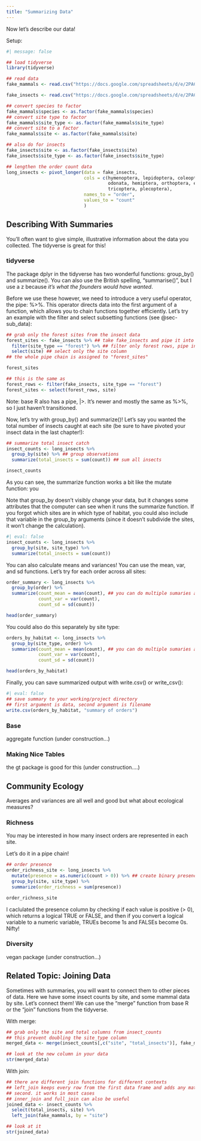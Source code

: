 ```yaml
---
title: "Summarizing Data"
---
```


Now let's describe our data!

Setup:

```r
#| message: false

## load tidyverse
library(tidyverse)

## read data
fake_mammals <- read.csv("https://docs.google.com/spreadsheets/d/e/2PACX-1vQ9mfx88nM33PC6WpIh3nSxMvkM98nEszw5gpUq7KdqbiCskF8Pqvrl0W2EqNf9rD1JEepb-hSMIb_j/pub?output=csv", header = TRUE)

fake_insects <- read.csv("https://docs.google.com/spreadsheets/d/e/2PACX-1vT0snHMdsxzzzkxt_JVRFooJDB60lGSJQlrjUU29tGYOhIpqvx_pzja3Eqr9l5b4f76yMFvkiGzuK1Z/pub?output=csv")

## convert species to factor
fake_mammals$species <- as.factor(fake_mammals$species)
## convert site type to factor
fake_mammals$site_type <- as.factor(fake_mammals$site_type)
## convert site to a factor
fake_mammals$site <- as.factor(fake_mammals$site)

## also do for insects
fake_insects$site <- as.factor(fake_insects$site)
fake_insects$site_type <- as.factor(fake_insects$site_type)

## lengthen the order count data
long_insects <- pivot_longer(data = fake_insects, 
                             cols = c(hymenoptera, lepidoptera, coleoptera, diptera, 
                                      odonata, hemiptera, orthoptera, ephemeroptera, 
                                      tricoptera, plecoptera),
                             names_to = "order",
                             values_to = "count"
                             )

```

## Describing With Summaries

You'll often want to give simple, illustrative information about the data you collected. The tidyverse is great for this!

### tidyverse

The package dplyr in the tidyverse has two wonderful functions: group_by() and summarize(). You can also use the British spelling, "summarise()", but I use a z because *it's what the founders would have wanted*.

Before we use these however, we need to introduce a very useful operator, the pipe: %\>%. This operator directs data into the first argument of a function, which allows you to chain functions together efficiently. Let's try an example with the filter and select subsetting functions (see @sec-sub_data):

```r

## grab only the forest sites from the insect data
forest_sites <- fake_insects %>% ## take fake_insects and pipe it into filter...
  filter(site_type == "forest") %>% ## filter only forest rows, pipe into select
  select(site) ## select only the site column
## the whole pipe chain is assigned to "forest_sites"

forest_sites

## this is the same as
forest_rows <- filter(fake_insects, site_type == "forest")
forest_sites <- select(forest_rows, site)
```

Note: base R also has a pipe, \|\>. It's newer and mostly the same as %\>%, so I just haven't transitioned.

Now, let's try with group_by() and summarize()! Let's say you wanted the total number of insects caught at each site (be sure to have pivoted your insect data in the last chapter!):

```r
## summarize total insect catch
insect_counts <- long_insects %>%
  group_by(site) %>% ## group observations
  summarize(total_insects = sum(count)) ## sum all insects

insect_counts
```

As you can see, the summarize function works a bit like the mutate function: you

Note that group_by doesn't visibly change your data, but it changes some attributes that the computer can see when it runs the summarize function. If you forgot which sites are in which type of habitat, you could also include that variable in the group_by arguments (since it doesn't subdivide the sites, it won't change the calculation).

```r
#| eval: false
insect_counts <- long_insects %>%
  group_by(site, site_type) %>%
  summarize(total_insects = sum(count))
```

You can also calculate means and variances! You can use the mean, var, and sd functions. Let's try for each order across all sites:

```r
order_summary <- long_insects %>%
  group_by(order) %>%
  summarize(count_mean = mean(count), ## you can do multiple sumaries at once
            count_var = var(count),
            count_sd = sd(count))

head(order_summary)
```

You could also do this separately by site type:

```r
orders_by_habitat <- long_insects %>%
  group_by(site_type, order) %>%
  summarize(count_mean = mean(count), ## you can do multiple sumaries at once
            count_var = var(count),
            count_sd = sd(count))

head(orders_by_habitat)
```

Finally, you can save summarized output with write.csv() or write_csv():

```r
#| eval: false
## save summary to your working/project directory
## first argument is data, second argument is filename
write.csv(orders_by_habitat, "summary of orders")
```

### Base

aggregate function (under construction...)

### Making Nice Tables

the gt package is good for this (under construction....)

## Community Ecology

Averages and variances are all well and good but what about ecological measures?

### Richness

You may be interested in how many insect orders are represented in each site.

Let's do it in a pipe chain!

```r
## order presence
order_richness_site <- long_insects %>% 
  mutate(presence = as.numeric(count > 0)) %>% ## create binary presence column
  group_by(site, site_type) %>%
  summarize(order_richness = sum(presence))

order_richness_site
```

I caclulated the presence column by checking if each value is positive (\> 0), which returns a logical TRUE or FALSE, and then if you convert a logical variable to a numeric variable, TRUEs become 1s and FALSEs become 0s. Nifty!

### Diversity

vegan package (under construction...)

## Related Topic: Joining Data

Sometimes with summaries, you will want to connect them to other pieces of data. Here we have some insect counts by site, and some mammal data by site. Let's connect them! We can use the "merge" function from base R or the "join" functions from the tidyverse.

With merge:

```r

## grab only the site and total columns from insect_counts
## this prevent doubling the site_type column
merged_data <- merge(insect_counts[,c("site", "total_insects")], fake_mammals, by = "site")

## look at the new column in your data
str(merged_data)
```

With join:

```r

## there are different join functions for different contexts
## left_join keeps every row from the first data frame and adds any matching rows from the
## second. it works in most cases
## inner_join and full_join can also be useful
joined_data <- insect_counts %>%
  select(total_insects, site) %>%
  left_join(fake_mammals, by = "site")

## look at it
str(joined_data)
```

